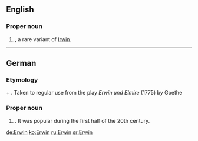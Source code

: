 ==English==

===Proper noun===
{{en-proper noun}}

# {{given name|male}}, a rare variant of [[Irwin]].

----

==German==

===Etymology===
{{OHG.|de}} {{term|heri||army|lang=goh}} + {{term|wini||friend|lang=goh}}. Taken to regular use from the play ''Erwin und Elmire'' (1775) by Goethe

===Proper noun===
{{infl|de|proper noun}}

# {{given name|male|lang=de}} . It was popular during the first half of the 20th century.

[[de:Erwin]]
[[ko:Erwin]]
[[ru:Erwin]]
[[sr:Erwin]]